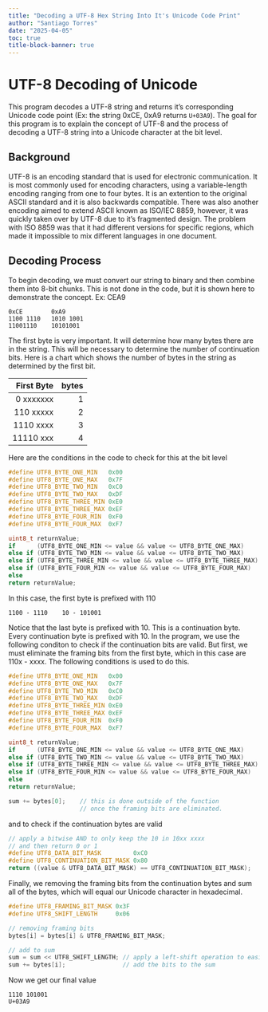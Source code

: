 ```yaml
---
title: "Decoding a UTF-8 Hex String Into It's Unicode Code Print"
author: "Santiago Torres"
date: "2025-04-05"
toc: true
title-block-banner: true
---
```


# UTF-8 Decoding of Unicode

This program decodes a UTF-8 string and returns it's corresponding
Unicode code point (Ex: the string 0xCE, 0xA9 returns `U+03A9`).
The goal for this program is to explain the concept of UTF-8 and
the process of decoding a UTF-8 string into a Unicode character
at the bit level.

## Background
UTF-8 is an encoding standard that is used for electronic communication.
It is most commonly used for encoding characters, using a variable-length
encoding ranging from one to four bytes. It is an extention to the original
ASCII standard and it is also backwards compatible. There was also another
encoding aimed to extend ASCII known as ISO/IEC 8859, however, it was
quickly taken over by UTF-8 due to it's fragmented design. The problem
with ISO 8859 was that it had different versions for specific regions,
which made it impossible to mix different languages in one document.

## Decoding Process
To begin decoding, we must convert our string to binary
and then combine them into 8-bit chunks. This is not done
in the code, but it is shown here to demonstrate the concept.
Ex: CEA9

```
0xCE        0xA9
1100 1110   1010 1001
11001110    10101001
```

The first byte is very important. It will determine how many bytes there are in the string.
This will be necessary to determine the number of continuation bits.
Here is a chart which shows the number of bytes in the string as determined by the first bit.

| First Byte  | bytes   |
|------------:|--------:|
| 0 xxxxxxx   | 1       |
| 110 xxxxx   | 2       |
| 1110 xxxx   | 3       |
| 11110 xxx   | 4       |

Here are the conditions in the code to check for this at the bit level
```c
#define UTF8_BYTE_ONE_MIN   0x00
#define UTF8_BYTE_ONE_MAX   0x7F
#define UTF8_BYTE_TWO_MIN   0xC0
#define UTF8_BYTE_TWO_MAX   0xDF
#define UTF8_BYTE_THREE_MIN 0xE0
#define UTF8_BYTE_THREE_MAX 0xEF
#define UTF8_BYTE_FOUR_MIN  0xF0
#define UTF8_BYTE_FOUR_MAX  0xF7

uint8_t returnValue;
if      (UTF8_BYTE_ONE_MIN <= value && value <= UTF8_BYTE_ONE_MAX)        returnValue = 1;
else if (UTF8_BYTE_TWO_MIN <= value && value <= UTF8_BYTE_TWO_MAX)        returnValue = 2;
else if (UTF8_BYTE_THREE_MIN <= value && value <= UTF8_BYTE_THREE_MAX)    returnValue = 3;
else if (UTF8_BYTE_FOUR_MIN <= value && value <= UTF8_BYTE_FOUR_MAX)      returnValue = 4;
else                                                                      returnValue = 0;
return returnValue;
```

In this case, the first byte is prefixed with 110
```
1100 - 1110    10 - 101001
```

Notice that the last byte is prefixed with 10. This is a continuation byte.
Every continuation byte is prefixed with 10. In the program, we use the following
conditon to check if the continuation bits are valid. But first, we must eliminate
the framing bits from the first byte, which in this case are 110x - xxxx.
The following conditions is used to do this.

```c
#define UTF8_BYTE_ONE_MIN   0x00
#define UTF8_BYTE_ONE_MAX   0x7F
#define UTF8_BYTE_TWO_MIN   0xC0
#define UTF8_BYTE_TWO_MAX   0xDF
#define UTF8_BYTE_THREE_MIN 0xE0
#define UTF8_BYTE_THREE_MAX 0xEF
#define UTF8_BYTE_FOUR_MIN  0xF0
#define UTF8_BYTE_FOUR_MAX  0xF7

uint8_t returnValue;
if      (UTF8_BYTE_ONE_MIN <= value && value <= UTF8_BYTE_ONE_MAX)        returnValue = value;
else if (UTF8_BYTE_TWO_MIN <= value && value <= UTF8_BYTE_TWO_MAX)        returnValue = value & UTF8_BYTE_TWO_MASK;
else if (UTF8_BYTE_THREE_MIN <= value && value <= UTF8_BYTE_THREE_MAX)    returnValue = value & UTF8_BYTE_THREE_MASK;
else if (UTF8_BYTE_FOUR_MIN <= value && value <= UTF8_BYTE_FOUR_MAX)      returnValue = value & UTF8_BYTE_FOUR_MASK;
else                                                                      returnValue = 0;
return returnValue;

sum += bytes[0];    // this is done outside of the function
                    // once the framing bits are eliminated.
```

and to check if the continuation bytes are valid

```c
// apply a bitwise AND to only keep the 10 in 10xx xxxx
// and then return 0 or 1
#define UTF8_DATA_BIT_MASK         0xC0
#define UTF8_CONTINUATION_BIT_MASK 0x80
return ((value & UTF8_DATA_BIT_MASK) == UTF8_CONTINUATION_BIT_MASK);
```

Finally, we removing the framing bits from the continuation bytes
and sum all of the bytes, which will equal our Unicode character in hexadecimal.

```c
#define UTF8_FRAMING_BIT_MASK 0x3F
#define UTF8_SHIFT_LENGTH     0x06

// removing framing bits
bytes[i] = bytes[i] & UTF8_FRAMING_BIT_MASK;

// add to sum
sum = sum << UTF8_SHIFT_LENGTH; // apply a left-shift operation to easily add the bits to the sum
sum += bytes[i];                // add the bits to the sum
```

Now we get our final value
```
1110 101001
U+03A9
```
